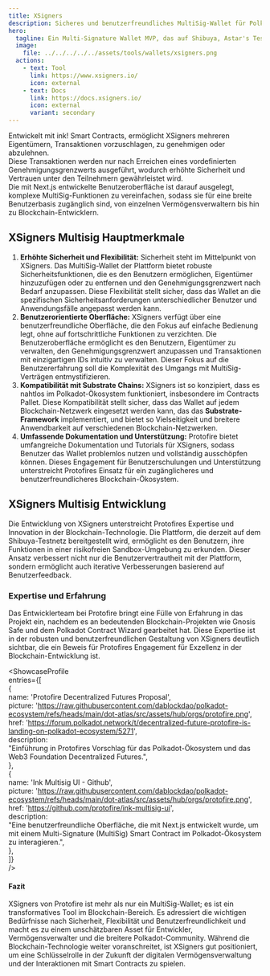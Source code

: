 ```yaml
---
title: XSigners  
description: Sicheres und benutzerfreundliches MultiSig-Wallet für Polkadot von Protofire. Verwenden Sie XSigners, um Transaktionen und Eigentümer mit Leichtigkeit zu verwalten.  
hero:  
  tagline: Ein Multi-Signature Wallet MVP, das auf Shibuya, Astar's Testnetz, bereitgestellt wird.  
  image:  
    file: ../../../../../assets/tools/wallets/xsigners.png  
  actions:  
    - text: Tool  
      link: https://www.xsigners.io/  
      icon: external  
    - text: Docs  
      link: https://docs.xsigners.io/  
      icon: external  
      variant: secondary  
---
```



Entwickelt mit ink! Smart Contracts, ermöglicht XSigners mehreren Eigentümern, Transaktionen vorzuschlagen, zu genehmigen oder abzulehnen.  
Diese Transaktionen werden nur nach Erreichen eines vordefinierten Genehmigungsgrenzwerts ausgeführt, wodurch erhöhte Sicherheit und Vertrauen unter den Teilnehmern gewährleistet wird.  
Die mit Next.js entwickelte Benutzeroberfläche ist darauf ausgelegt, komplexe MultiSig-Funktionen zu vereinfachen, sodass sie für eine breite Benutzerbasis zugänglich sind, von einzelnen Vermögensverwaltern bis hin zu Blockchain-Entwicklern.

## XSigners Multisig Hauptmerkmale  
1. **Erhöhte Sicherheit und Flexibilität:** Sicherheit steht im Mittelpunkt von XSigners. Das MultiSig-Wallet der Plattform bietet robuste Sicherheitsfunktionen, die es den Benutzern ermöglichen, Eigentümer hinzuzufügen oder zu entfernen und den Genehmigungsgrenzwert nach Bedarf anzupassen. Diese Flexibilität stellt sicher, dass das Wallet an die spezifischen Sicherheitsanforderungen unterschiedlicher Benutzer und Anwendungsfälle angepasst werden kann.  
2. **Benutzerorientierte Oberfläche:** XSigners verfügt über eine benutzerfreundliche Oberfläche, die den Fokus auf einfache Bedienung legt, ohne auf fortschrittliche Funktionen zu verzichten. Die Benutzeroberfläche ermöglicht es den Benutzern, Eigentümer zu verwalten, den Genehmigungsgrenzwert anzupassen und Transaktionen mit einzigartigen IDs intuitiv zu verwalten. Dieser Fokus auf die Benutzererfahrung soll die Komplexität des Umgangs mit MultiSig-Verträgen entmystifizieren.  
3. **Kompatibilität mit Substrate Chains:** XSigners ist so konzipiert, dass es nahtlos im Polkadot-Ökosystem funktioniert, insbesondere im Contracts Pallet. Diese Kompatibilität stellt sicher, dass das Wallet auf jedem Blockchain-Netzwerk eingesetzt werden kann, das das **Substrate-Framework** implementiert, und bietet so Vielseitigkeit und breitere Anwendbarkeit auf verschiedenen Blockchain-Netzwerken.  
4. **Umfassende Dokumentation und Unterstützung:** Protofire bietet umfangreiche Dokumentation und Tutorials für XSigners, sodass Benutzer das Wallet problemlos nutzen und vollständig ausschöpfen können. Dieses Engagement für Benutzerschulungen und Unterstützung unterstreicht Protofires Einsatz für ein zugänglicheres und benutzerfreundlicheres Blockchain-Ökosystem.  

## XSigners Multisig Entwicklung  
Die Entwicklung von XSigners unterstreicht Protofires Expertise und Innovation in der Blockchain-Technologie. Die Plattform, die derzeit auf dem Shibuya-Testnetz bereitgestellt wird, ermöglicht es den Benutzern, ihre Funktionen in einer risikofreien Sandbox-Umgebung zu erkunden. Dieser Ansatz verbessert nicht nur die Benutzervertrautheit mit der Plattform, sondern ermöglicht auch iterative Verbesserungen basierend auf Benutzerfeedback.  
### Expertise und Erfahrung  
Das Entwicklerteam bei Protofire bringt eine Fülle von Erfahrung in das Projekt ein, nachdem es an bedeutenden Blockchain-Projekten wie Gnosis Safe und dem Polkadot Contract Wizard gearbeitet hat. Diese Expertise ist in der robusten und benutzerfreundlichen Gestaltung von XSigners deutlich sichtbar, die ein Beweis für Protofires Engagement für Exzellenz in der Blockchain-Entwicklung ist.

<ShowcaseProfile  
  entries={[  
        {  
      name: 'Protofire Decentralized Futures Proposal',  
      picture: 'https://raw.githubusercontent.com/dablockdao/polkadot-ecosystem/refs/heads/main/dot-atlas/src/assets/hub/orgs/protofire.png',  
      href: 'https://forum.polkadot.network/t/decentralized-future-protofire-is-landing-on-polkadot-ecosystem/5271',  
      description:  
        "Einführung in Protofires Vorschlag für das Polkadot-Ökosystem und das Web3 Foundation Decentralized Futures.",  
    },  
        {  
      name: 'Ink Multisig UI - Github',  
      picture: 'https://raw.githubusercontent.com/dablockdao/polkadot-ecosystem/refs/heads/main/dot-atlas/src/assets/hub/orgs/protofire.png',  
      href: 'https://github.com/protofire/ink-multisig-ui',  
      description:  
        "Eine benutzerfreundliche Oberfläche, die mit Next.js entwickelt wurde, um mit einem Multi-Signature (MultiSig) Smart Contract im Polkadot-Ökosystem zu interagieren.",  
    },  
  ]}  
/>

#### Fazit  
XSigners von Protofire ist mehr als nur ein MultiSig-Wallet; es ist ein transformatives Tool im Blockchain-Bereich. Es adressiert die wichtigen Bedürfnisse nach Sicherheit, Flexibilität und Benutzerfreundlichkeit und macht es zu einem unschätzbaren Asset für Entwickler, Vermögensverwalter und die breitere Polkadot-Community. Während die Blockchain-Technologie weiter voranschreitet, ist XSigners gut positioniert, um eine Schlüsselrolle in der Zukunft der digitalen Vermögensverwaltung und der Interaktionen mit Smart Contracts zu spielen.